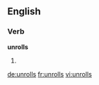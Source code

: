
==English==

===Verb===
'''unrolls'''

# {{third-person singular of|unroll}}

[[de:unrolls]]
[[fr:unrolls]]
[[vi:unrolls]]